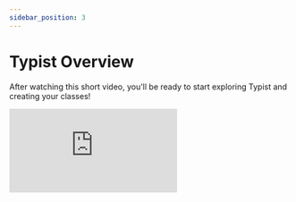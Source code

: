 ```yaml
---
sidebar_position: 3
---
```


# Typist Overview

After watching this short video, you'll be ready to start exploring Typist and creating your classes!

<div style={{ position: "relative", paddingBottom: "56.25%", height: 0 }}>
  <iframe
    src="https://www.loom.com/embed/6969efd5cfd14a10b0f6999d72800c64?hide_owner=true&hide_title=true"
    frameBorder="0"
    webkitallowfullscreen="true"
    mozallowfullscreen="true"
    allowFullScreen
    style={{
      position: "absolute",
      top: 0,
      left: 0,
      width: "100%",
      height: "100%",
    }}
  ></iframe>
</div>
